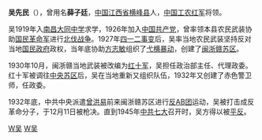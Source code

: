'''吴先民'''（{{bd|1905年|9月2日|1932年|12月11日|catIdx=W吴}}），曾用名'''薛子廷'''，[[中国|中国]][[江西省|江西省]][[横峰县|横峰县]]人，[[中国工农红军|中国工农红军]]将领。

吴1919年入[[南昌|南昌]][[大同中学|大同中学]]求学，1926年加入[[中国共产党|中国共产党]]，曾率领本县农民武装协助[[国民革命军|国民革命军]]进行[[北伐战争|北伐战争]]。1927年[[四一二事变|四一二事变]]后，吴率当地农民武装坚持反对当地[[国民政府|国民政府]]政权，当年底协助[[方志敏|方志敏]]组织了[[弋横暴动|弋横暴动]]，创建了[[闽浙赣苏区|闽浙赣苏区]]。

1930年10月，闽浙赣当地武装被改编为[[红十军|红十军]]，吴担任政治部主任、代理政委。红十军被调往[[中央苏区|中央苏区]]后，吴在当地重新又组织队伍，1932年又创建了赤色警卫师，任政委。

1932年底，中共中央派遣[[曾洪易|曾洪易]]前来闽浙赣苏区进行[[反AB团|反AB团]]运动，吴被打击成反革命分子，于12月11日被枪决。直到1945年[[中共七大|中共七大]]召开时，吴方得以被[[平反|平反]]。
{{China-mil-bio-stub}}
[[Category:中国工农红军将领|W吴]]
[[Category:横峰人|W吴]]